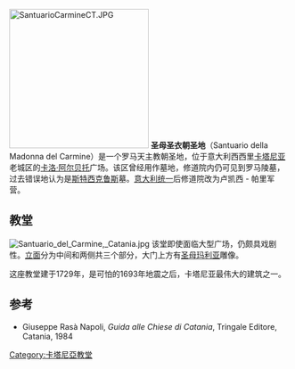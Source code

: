{{coord|37|30|36.3|N|15|5|20|E|display=title}}
[[File:SantuarioCarmineCT.JPG|250px]]
'''圣母圣衣朝圣地'''（Santuario della Madonna del Carmine）是一个罗马天主教朝圣地，位于意大利西西里[[卡塔尼亚|卡塔尼亚]]老城区的[[卡洛·阿尔贝托|卡洛·阿尔贝托]]广场。该区曾经用作墓地，修道院内仍可见到罗马陵墓，过去错误地认为是[[斯特西克鲁斯|斯特西克鲁斯]]墓。[[意大利统一|意大利统一]]后修道院改为卢凯西 - 帕里军营。

== 教堂 ==
[[File:Santuario_del_Carmine,_Catania.jpg|thumb]]
该堂即使面临大型广场，仍颇具戏剧性。[[立面|立面]]分为中间和两侧共三个部分，大门上方有[[圣母玛利亚|圣母玛利亚]]雕像。

这座教堂建于1729年，是可怕的1693年地震之后，卡塔尼亚最伟大的建筑之一。

== 参考 ==
* Giuseppe Rasà Napoli, ''Guida alle Chiese di Catania'', Tringale Editore, Catania, 1984
[[Category:卡塔尼亞教堂|Category:卡塔尼亞教堂]]